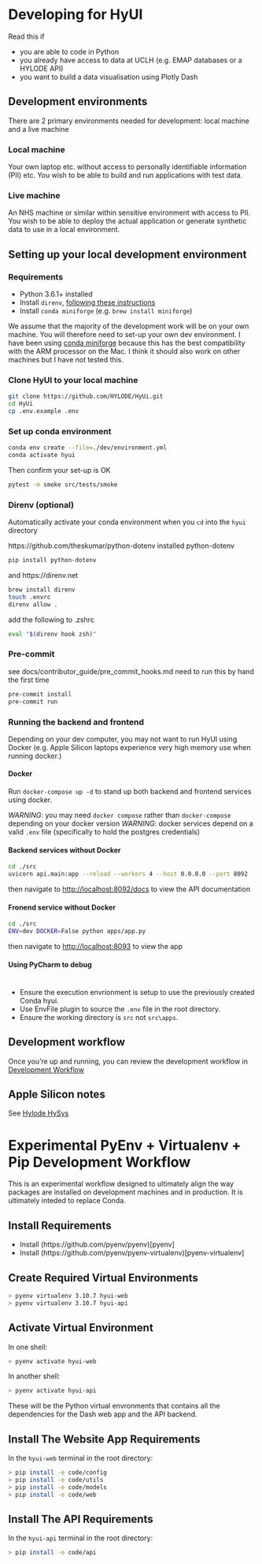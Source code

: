 # Developing for HyUI

Read this if

- you are able to code in Python
- you already have access to data at UCLH (e.g. EMAP databases or a HYLODE API)
- you want to build a data visualisation using Plotly Dash

## Development environments

There are 2 primary environments needed for development: local machine and a live machine

### Local machine

Your own laptop etc. without access to personally identifiable information (PII) etc.
You wish to be able to build and run applications with test data.

### Live machine

An NHS machine or similar within sensitive environment with access to PII.
You wish to be able to deploy the actual application or generate synthetic data to use in a local environment.

## Setting up your local development environment

### Requirements

- Python 3.6.1+ installed
- Install `direnv`, [following these instructions](loading_environment_variables.md#installing-direnv)
- Install `conda miniforge` (e.g. `brew install miniforge`)

:::{.callout-note}
We assume that the majority of the development work will be on your own machine. You will therefore need to set-up your own dev environment. I have been using [conda miniforge](https://github.com/conda-forge/miniforge) because this has the best compatibility with the ARM processor on the Mac. I think it should also work on other machines but I have not tested this.
:::

### Clone HyUI to your local machine

```sh
git clone https://github.com/HYLODE/HyUi.git
cd HyUi
cp .env.example .env
```

### Set up conda environment

```sh
conda env create --file=./dev/environment.yml
conda activate hyui
```

Then confirm your set-up is OK

```sh
pytest -m smoke src/tests/smoke
```

### Direnv (optional)

Automatically activate your conda environment when you `cd` into the `hyui` directory

https://github.com/theskumar/python-dotenv
installed python-dotenv
```bash
pip install python-dotenv
```

and https://direnv.net

```bash
brew install direnv
touch .envrc
direnv allow .
```

add the following to .zshrc
```bash
eval "$(direnv hook zsh)"
```

### Pre-commit
see docs/contributor_guide/pre_commit_hooks.md
need to run this by hand the first time
```sh
pre-commit install
pre-commit run
```

### Running the backend and frontend

Depending on your dev computer, you may not want to run HyUI using Docker (e.g. Apple Silicon laptops experience very high memory use when running docker.)

#### Docker

Run `docker-compose up -d` to stand up both backend and frontend services using docker.

*WARNING*: you may need `docker compose` rather than `docker-compose` depending on your docker version
*WARNING*: docker services depend on a valid `.env` file (specifically to hold the postgres credentials)

#### Backend services without Docker

```sh
cd ./src
uvicorn api.main:app --reload --workers 4 --host 0.0.0.0 --port 8092
```

then navigate to [http://localhost:8092/docs](http://localhost:8092/docs) to view the API documentation

#### Fronend service without Docker

```sh
cd ./src
ENV=dev DOCKER=False python apps/app.py
```

then navigate to [http://localhost:8093](http://localhost:8093) to view the app

#### Using PyCharm to debug
#
- Ensure the execution envrionment is setup to use the previously created Conda hyui.
- Use EnvFile plugin to source the `.env` file in the root directory.
- Ensure the working directory is `src` not `src\apps`.

## Development workflow

Once you're up and running, you can review the development workflow in [Development Workflow](dev-workflow.md)

## Apple Silicon notes

See [Hylode HySys](https://github.com/HYLODE/HySys/tree/dev/hylode#5-development)


# Experimental PyEnv + Virtualenv + Pip Development Workflow

This is an experimental workflow designed to ultimately align the way packages are installed on development machines and in production. It is ultimately inteded to replace Conda.

## Install Requirements

- Install (https://github.com/pyenv/pyenv)[pyenv]
- Install (https://github.com/pyenv/pyenv-virtualenv)[pyenv-virtualenv]

## Create Required Virtual Environments

```sh
> pyenv virtualenv 3.10.7 hyui-web
> pyenv virtualenv 3.10.7 hyui-api
```

## Activate Virtual Environment

In one shell:

```sh
> pyenv activate hyui-web
```

In another shell:
```sh
> pyenv activate hyui-api
```

These will be the Python virtual envronments that contains all the dependencies for the Dash web app and the API backend.

## Install The Website App Requirements

In the `hyui-web` terminal in the root directory:

```sh
> pip install -e code/config
> pip install -e code/utils
> pip install -e code/models
> pip install -e code/web
```

## Install The API Requirements
In the `hyui-api` terminal in the root directory:

```sh
> pip install -e code/api
```
